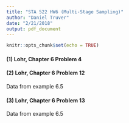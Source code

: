 ```yaml
---
title: "STA 522 HW6 (Multi-Stage Sampling)"
author: "Daniel Truver"
date: "2/21/2018"
output: pdf_document
---
```


```r
knitr::opts_chunk$set(echo = TRUE)
```

#### (1) Lohr, Chapter 6 Problem 4  



#### (2) Lohr, Chapter 6 Problem 12

Data from example 6.5 

#### (3) Lohr, Chapter 6 Problem 13

Data from example 6.5

